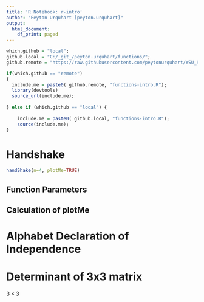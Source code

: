 ```yaml
---
title: 'R Notebook: r-intro'
author: "Peyton Urquhart [peyton.urquhart]"
output:
  html_document:
    df_print: paged
---
```


```r

which.github = "local";
github.local = "C:/_git_/peyton.urquhart/functions/";
github.remote = "https://raw.githubusercontent.com/peytonurquhart/WSU_STAT_419/main/functions/";

if(which.github == "remote")
{
  include.me = paste0( github.remote, "functions-intro.R");
  library(devtools)
  source_url(include.me);
  
} else if (which.github == "local") {
  
    include.me = paste0( github.local, "functions-intro.R");
    source(include.me);
}
```


# Handshake

```r
handShake(n=4, plotMe=TRUE)
```

## Function Parameters

## Calculation of plotMe

# Alphabet Declaration of Independence

# Determinant of 3x3 matrix

$3 \times 3$


